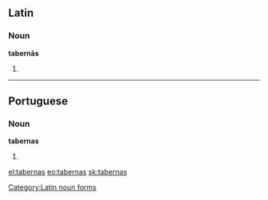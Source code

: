 ==Latin==

===Noun===
'''tabernās''' {{f}}

# {{inflection of|taberna||acc|p|lang=la}}

[[Category:Latin noun forms]]

----

==Portuguese==

===Noun===
'''tabernas''' {{f}}

# {{plural of|taberna|lang=pt}}

[[el:tabernas]]
[[eo:tabernas]]
[[sk:tabernas]]